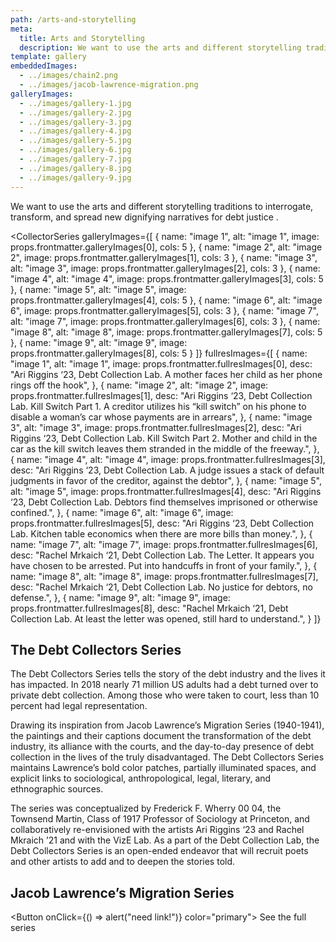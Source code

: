 ```yaml
---
path: /arts-and-storytelling
meta:
  title: Arts and Storytelling
  description: We want to use the arts and different storytelling traditions to interrogate, transform, and spread new dignifying narratives fordebt justice.
template: gallery
embeddedImages:
  - ../images/chain2.png
  - ../images/jacob-lawrence-migration.png
galleryImages:
  - ../images/gallery-1.jpg
  - ../images/gallery-2.jpg
  - ../images/gallery-3.jpg
  - ../images/gallery-4.jpg
  - ../images/gallery-5.jpg
  - ../images/gallery-6.jpg
  - ../images/gallery-7.jpg
  - ../images/gallery-8.jpg
  - ../images/gallery-9.jpg
---
```



<ArtsHero>

<p>
  <span>
    We want to use the arts and different storytelling traditions to
    interrogate, transform, and spread new dignifying narratives for
  </span>
  <span className="smear">
    <span>debt justice</span>
  </span>
  <span>.</span>
</p>

<GatsbyImage
  className="image image--right"
  width={373}
  alt="ball and chain"
  image={getImage(props.localImages[0])}
/>

</ArtsHero>

<CollectorSeries 
  galleryImages={[
    {
      name: "image 1",
      alt: "image 1",
      image: props.frontmatter.galleryImages[0],
      cols: 5
    },
    {
      name: "image 2",
      alt: "image 2",
      image: props.frontmatter.galleryImages[1],
      cols: 3
    },
    {
      name: "image 3",
      alt: "image 3",
      image: props.frontmatter.galleryImages[2],
      cols: 3
    },
    {
      name: "image 4",
      alt: "image 4",
      image: props.frontmatter.galleryImages[3],
      cols: 5
    },
    {
      name: "image 5",
      alt: "image 5",
      image: props.frontmatter.galleryImages[4],
      cols: 5
    },
    {
      name: "image 6",
      alt: "image 6",
      image: props.frontmatter.galleryImages[5],
      cols: 3
    },
    {
      name: "image 7",
      alt: "image 7",
      image: props.frontmatter.galleryImages[6],
      cols: 3
    },
    {
      name: "image 8",
      alt: "image 8",
      image: props.frontmatter.galleryImages[7],
      cols: 5
    },
    {
      name: "image 9",
      alt: "image 9",
      image: props.frontmatter.galleryImages[8],
      cols: 5
    }
  ]}
  fullresImages={[
    {
      name: "image 1",
      alt: "image 1",
      image: props.frontmatter.fullresImages[0],
      desc: "Ari Riggins ‘23, Debt Collection Lab. A mother faces her child as her phone rings off the hook",
    },
    {
      name: "image 2",
      alt: "image 2",
      image: props.frontmatter.fullresImages[1],
      desc: "Ari Riggins ‘23, Debt Collection Lab. Kill Switch Part 1. A creditor utilizes his “kill switch” on his phone to disable a woman’s car whose payments are in arrears",
    },
    {
      name: "image 3",
      alt: "image 3",
      image: props.frontmatter.fullresImages[2],
      desc: "Ari Riggins ‘23, Debt Collection Lab. Kill Switch Part 2. Mother and child in the car as the kill switch leaves them stranded in the middle of the freeway.",
    },
    {
      name: "image 4",
      alt: "image 4",
      image: props.frontmatter.fullresImages[3],
      desc: "Ari Riggins ‘23, Debt Collection Lab. A judge issues a stack of default judgments in favor of the creditor, against the debtor",
    },
    {
      name: "image 5",
      alt: "image 5",
      image: props.frontmatter.fullresImages[4],
      desc: "Ari Riggins ‘23, Debt Collection Lab. Debtors find themselves imprisoned or otherwise confined.",
    },
    {
      name: "image 6",
      alt: "image 6",
      image: props.frontmatter.fullresImages[5],
      desc: "Ari Riggins ‘23, Debt Collection Lab. Kitchen table economics when there are more bills than money.",
    },
    {
      name: "image 7",
      alt: "image 7",
      image: props.frontmatter.fullresImages[6],
      desc: "Rachel Mrkaich ‘21, Debt Collection Lab. The Letter. It appears you have chosen to be arrested. Put into handcuffs in front of your family.",
    },
    {
      name: "image 8",
      alt: "image 8",
      image: props.frontmatter.fullresImages[7],
      desc: "Rachel Mrkaich ‘21, Debt Collection Lab. No justice for debtors, no defense.",
    },
    {
      name: "image 9",
      alt: "image 9",
      image: props.frontmatter.fullresImages[8],
      desc: "Rachel Mrkaich ‘21, Debt Collection Lab. At least the letter was opened, still hard to understand.",
    }
  ]}
>

## The Debt Collectors Series

The Debt Collectors Series tells the story of the debt industry and the lives it has impacted. In 2018 nearly 71 million US adults had a debt turned over to private debt collection. Among those who were taken to court, less than 10 percent had legal representation.

Drawing its inspiration from Jacob Lawrence’s Migration Series (1940-1941), the paintings and their captions document the transformation of the debt industry, its alliance with the courts, and the day-to-day presence of debt collection in the lives of the truly disadvantaged. The Debt Collectors Series maintains Lawrence’s bold color patches, partially illuminated spaces, and explicit links to sociological, anthropological, legal, literary, and ethnographic sources.

The series was conceptualized by Frederick F. Wherry 00 04, the Townsend Martin, Class of 1917 Professor of Sociology at Princeton, and collaboratively re-envisioned with the artists Ari Riggins ‘23 and Rachel Mkraich ’21 and with the VizE Lab. As a part of the Debt Collection Lab, the Debt Collectors Series is an open-ended endeavor that will recruit poets and other artists to add and to deepen the stories told.

</CollectorSeries>

<CalloutBlock>

## Jacob Lawrence’s Migration Series

<Button onClick={() => alert("need link!")} color="primary">
  See the full series
</Button>

<GatsbyImage
  className="bg"
  width={480}
  alt=" "
  image={getImage(props.localImages[1])}
/>

</CalloutBlock>
